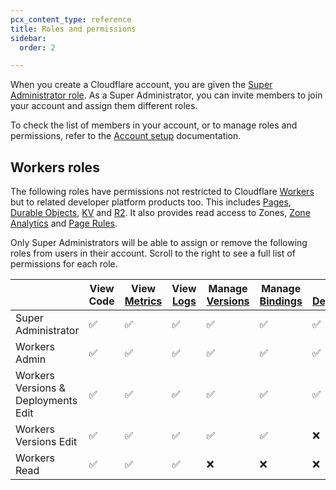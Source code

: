```yaml
---
pcx_content_type: reference
title: Roles and permissions
sidebar:
  order: 2

---
```


When you create a Cloudflare account, you are given the [Super Administrator role](/fundamentals/setup/manage-members/roles/#account-scoped-roles). As a Super Administrator, you can invite members to join your account and assign them different roles.

To check the list of members in your account, or to manage roles and permissions, refer to the [Account setup](/fundamentals/setup/manage-members/) documentation.

## Workers roles

The following roles have permissions not restricted to Cloudflare [Workers](/workers/) but to related developer platform products too. This includes [Pages](/pages/), [Durable Objects](/durable-objects/), [KV](/kv/) and [R2](/r2/). It also provides read access to Zones, [Zone Analytics](/analytics/account-and-zone-analytics/zone-analytics/) and [Page Rules](/rules/).

Only Super Administrators will be able to assign or remove the following roles from users in their account. Scroll to the right to see a full list of permissions for each role.



|                                     | View Code | View [Metrics](/workers/observability/metrics-and-analytics/) | View [Logs](/workers/observability/logging/) | Manage [Versions](/workers/configuration/versions-and-deployments/#versions) | Manage [Bindings](/workers/runtime-apis/bindings/) | Manage [Deployments](/workers/configuration/versions-and-deployments/#deployments) | Change [Routes](/workers/configuration/routing/routes/) | Change [Subdomain](/workers/configuration/routing/workers-dev/) | Delete Worker |
| ----------------------------------- | --------- | ------------ | --------- | --------------- | --------------- | ------------------ | ------------- | ---------------- | ------------- |
| Super Administrator                 | ✅        | ✅            | ✅        | ✅              | ✅               | ✅                 | ✅            | ✅                | ✅            |
| Workers Admin                       | ✅        | ✅            | ✅        | ✅              | ✅               | ✅                 | ✅            | ✅                | ✅            |
| Workers Versions & Deployments Edit | ✅        | ✅            | ✅        | ✅              | ✅               | ✅                 | ✅            | ❌                | ❌            |
| Workers Versions Edit               | ✅        | ✅            | ✅        | ✅              | ✅               | ❌                 | ❌            | ❌                | ❌            |
| Workers Read                        | ✅        | ✅            | ✅        | ❌              | ❌               | ❌                 | ❌            | ❌                | ❌            |
